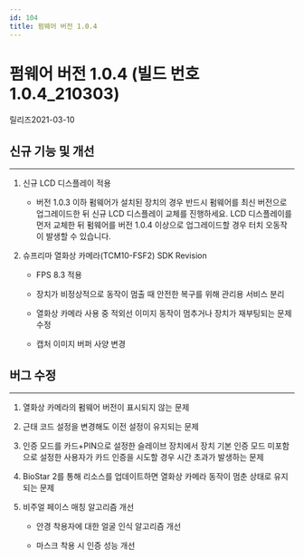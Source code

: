 ```yaml
---
id: 104
title: 펌웨어 버전 1.0.4
---
```


# 펌웨어 버전 1.0.4 (빌드 번호 1.0.4_210303)

릴리즈<Separator/>2021-03-10

## 신규 기능 및 개선

---

1. 신규 LCD 디스플레이 적용

    - 버전 1.0.3 이하 펌웨어가 설치된 장치의 경우 반드시 펌웨어를 최신 버전으로 업그레이드한 뒤 신규 LCD 디스플레이 교체를 진행하세요. LCD 디스플레이를 먼저 교체한 뒤 펌웨어를 버전 1.0.4 이상으로 업그레이드할 경우 터치 오동작이 발생할 수 있습니다.

1. 슈프리마 열화상 카메라(TCM10-FSF2) SDK Revision

    - FPS 8.3 적용

    - 장치가 비정상적으로 동작이 멈출 때 안전한 복구를 위해 관리용 서비스 분리

    - 열화상 카메라 사용 중 적외선 이미지 동작이 멈추거나 장치가 재부팅되는 문제 수정

    - 캡처 이미지 버퍼 사양 변경

## 버그 수정

---

<BugLists>

1. 열화상 카메라의 펌웨어 버전이 표시되지 않는 문제

1. 근태 코드 설정을 변경해도 이전 설정이 유지되는 문제

1. 인증 모드를 카드+PIN으로 설정한 슬레이브 장치에서 장치 기본 인증 모드 미포함으로 설정한 사용자가 카드 인증을 시도할 경우 시간 초과가 발생하는 문제

1. BioStar 2를 통해 리소스를 업데이트하면 열화상 카메라 동작이 멈춘 상태로 유지되는 문제

1. 비주얼 페이스 매칭 알고리즘 개선

    - 안경 착용자에 대한 얼굴 인식 알고리즘 개선

    - 마스크 착용 시 인증 성능 개선

</BugLists>